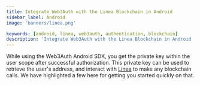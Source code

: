 ```yaml
---
title: Integrate Web3Auth with the Linea Blockchain in Android
sidebar_label: Android
image: 'banners/linea.png'

keywords: [android, linea, web3auth, authentication, blockchain]
description: 'Integrate Web3Auth with the Linea Blockchain in Android | Documentation - Web3Auth'
---
```



<SEO
  title="Integrate Web3Auth with the Linea Blockchain in Android"
  description="Integrate Web3Auth with the Linea Blockchain in Android | Documentation - Web3Auth"
  image="https://web3auth.io/docs/banners/linea.png"
  slug="/embedded-wallets/connect-blockchain/evm/linea/android"
/>

While using the Web3Auth Android SDK, you get the private key within the user scope after successful authorization. This private key can be used to retrieve the user's address, and interact with [Linea](https://linea.build/) to make any blockchain calls. We have highlighted a few here for getting you started quickly on that.

<EVMInteraction />
